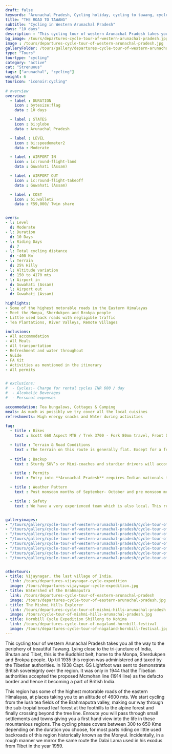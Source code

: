 ```yaml
---
draft: false
keywords: "Arunachal Pradesh, Cycling holiday, cycling to tawang, cycle tour tawang"
title: "THE ROAD TO TAWANG"
subtitle: "Cycling in Western Arunachal Pradesh"
days: "10 days"
description : "This cycling tour of western Arunachal Pradesh takes you all the way to the periphery of beautiful Tawang. Lying close to the tri-juncture of India, Bhutan and Tibet, this is the Buddhist belt, home to the Monpa, Sherdukpen and Brokpa people."
bg_image: /tours/departures-cycle-tour-of-western-arunachal-pradesh.jpg
image : /tours/departures-cycle-tour-of-western-arunachal-pradesh.jpg
galleryFolder: /tours/gallery/departures-cycle-tour-of-western-arunachal-pradesh
type: "Tours" 
tourtype: "cycling"
category: "active"
cat: "Strenuous"
tags: ["arunachal", "cycling"]
weight: 6
touricon: "iconoir:cycling"
 
# overview
overview:
  - label : DURATION
    icon : bytesize:flag
    data : 10 days

  - label : STATES
    icon : bi:globe
    data : Arunachal Pradesh

  - label : LEVEL
    icon : bi:speedometer2
    data : Moderate

  - label : AIRPORT IN
    icon : ic:round-flight-land
    data : Guwahati (Assam)

  - label : AIRPORT OUT
    icon : ic:round-flight-takeoff
    data : Guwahati (Assam)

  - label : COST
    icon : bi:wallet2
    data : ₹59,000/ Twin share


overs:
- l: Level 
  d: Moderate 
- l: Duration
  d: 10 Days
- l: Riding Days
  d: 7
- l: Total cycling distance
  d: ~400 Km
- l: Terrain
  d: 25% Hilly 
- l: Altitude variation
  d: 150 to 4170 mts
- l: Airport in
  d: Guwahati (Assam)
- l: Airport out
  d: Guwahati (Assam)

highlights:
- Some of the highest motorable roads in the Eastern Himalayas
- Meet the Monpa, Sherdukpen and Brokpa people
- Little used back roads with negligible traffic
- Tea Plantations, River Valleys, Remote Villages

inclusions:
- All accommodation
- All Meals
- All transportation
- Refreshment and water throughout
- Guide
- FA Kit
- Activities as mentioned in the itinerary
- All permits


# exclusions:
#  - Cycles:- Charge for rental cycles INR 600 / day
#  - Alcoholic Beverages
#  - Personal expenses

accommodation: Tea bungalows, Cottages & Camping
meals: As much as possibly we try cover all the local cuisines
refreshments: High energy snacks and Water during activities  
 
faq:
  - title : Bikes
    text : Scott 660 Aspect MTB / Trek 3700 - Fork 80mm travel, Front Derailleur Shimano FD-TX50 / 34.9mm, Rear Derailleur Shimano Tourney RD-TX35 21 Speed (Upgraded), Shifters Shimano ST-EF 41 L / 7R EZ-ire plus (Upgraded), Brakeset Tektro SCM-02 mech. Disc 160F/160Rmm Rotor, Front Tyre 6 26×2.1 / 30TPI, Rear Tyre 6 26×2.1 / 30TPI, Weight 13.6 kg / 29.98 lbs

  - title : Terrain & Road Conditions
    text : The terrain on this route is generally flat. Except for a few odd days the roads are generally excellent. This is probably one of the easiest routes to cycle in the Northeastern region, with beautiful views, interesting tribes and excellent road conditions.
   
  - title : Backup
    text : Sturdy SUV’s or Mini-coaches and sturdier drivers will accompany you on every trip. These vehicles are along right from your airport pick up to your drop back to the airport.

  - title : Permits 
    text : Entry into **Arunachal Pradesh** requires Indian nationals to aquire a Inner Line Permit (ILP) whereas foreign nationals require Restricted Area Permits (RAP), both of which have a certain fees applicable.

  - title : Weather Pattern 
    text : Post monsoon months of September- October and pre monsoon months of March-April are very pleasant with blue skies and a fair days. Peak winters are from November to February with the mercury coming down below 15 C in the nights, where as the days are quite pleasant.

  - title : Safety 
    text : We have a very experienced team which is also local. This reflects in the overall safety of our tours. Rest assured your guides know where extra attention is required and when. All our routes are well known to us, we know where the nearest medical facilities are, we know whom to contact if in case of an emergency, we know all the alternate routes in case of road blockages. We have CASEVAC protocols in place to streamline the process in case of emergencies. You can rest easy knowing that in the outdoors in general and this region in particular you are in safe hands with us.


galleryimages:
- "/tours/gallery/cycle-tour-of-western-arunachal-pradesh/cycle-tour-of-western-arunachal-pradesh1.jpg"
- "/tours/gallery/cycle-tour-of-western-arunachal-pradesh/cycle-tour-of-western-arunachal-pradesh2.jpg" 
- "/tours/gallery/cycle-tour-of-western-arunachal-pradesh/cycle-tour-of-western-arunachal-pradesh3.jpg" 
- "/tours/gallery/cycle-tour-of-western-arunachal-pradesh/cycle-tour-of-western-arunachal-pradesh4.jpg"
- "/tours/gallery/cycle-tour-of-western-arunachal-pradesh/cycle-tour-of-western-arunachal-pradesh5.jpg"
- "/tours/gallery/cycle-tour-of-western-arunachal-pradesh/cycle-tour-of-western-arunachal-pradesh6.jpg" 
- "/tours/gallery/cycle-tour-of-western-arunachal-pradesh/cycle-tour-of-western-arunachal-pradesh7.jpg" 
- "/tours/gallery/cycle-tour-of-western-arunachal-pradesh/cycle-tour-of-western-arunachal-pradesh8.jpg" 


othertours:
- title: Vijaynagar, the last village of India.
  link: /tours/departures-vijaynagar-cycle-expedition
  image: /tours/departures-vijaynagar-cycle-expedition.jpg
- title: Watershed of the Brahmaputra
  link: /tours/departures-cycle-tour-of-eastern-arunachal-pradesh
  image: /tours/departures-cycle-tour-of-eastern-arunachal-pradesh.jpg
- title: The Mishmi Hills Explorer 
  link: /tours/departures-cycle-tour-of-mishmi-hills-arunachal-pradesh
  image: /tours/cycle-tour-of-mishmi-hills-arunachal-pradesh.jpg
- title: Hornbill Cycle Expedition Shillong to Kohima
  link: /tours/departures-cycle-tour-of-nagaland-hornbill-festival
  image: /tours/departures-cycle-tour-of-nagaland-hornbill-festival.jpg        
---
```


This cycling tour of western Arunachal Pradesh takes you all the way to the periphery of beautiful Tawang. Lying close to the tri-juncture of India, Bhutan and Tibet, this is the Buddhist belt, home to the Monpa, Sherdukpen and Brokpa people. Up till 1935 this region was administered and taxed by the Tibetian authorities. In 1938 Capt. GS Lightfoot was sent to demonstrate British sovereignty over the region. It was only in 1944 that the Tibetian authorities accepted the proposed Mcmohan line (1914 line) as the defacto border and hence it becoming a part of British India.

This region has some of the highest motorable roads of the eastern Himalayas, at places taking you to an altitude of 4600 mts. We start cycling from the lush tea fields of the Brahmaputra valley, making our way through the sub-tropial broad leaf forest at the foothills to the alpine forest and finally crossing beyond the tree line. Enroute you will pass through small settlements and towns giving you a first hand view into the life in these mountanious regions. The cycling phase covers between 300 to 650 Kms depending on the duration you choose, for most parts riding on little used backroads of this region historically known as the Monyul. Incidentally, in a rough manner we mirror the same route the Dalai Lama used in his exodus from Tibet in the year 1959.

